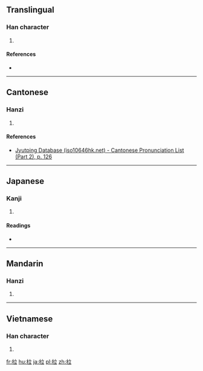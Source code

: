 {{also|拉}}
==Translingual==

===Han character===
{{Han char|rn=75|rad=木|as=05|sn=9|four=40918|canj=DYT|ids=⿰木立}}

# {{defn|Han|sort=木05}}

====References====
* {{Han ref|kx=0518.110|dkj=14606|dj=0906.110|hdz=21188.030|uh=67C6|ud=26566|bh=CF58|bd=53080}}

----

==Cantonese==

===Hanzi===
{{yue-hanzi|jyut=[[laap6]]|y=laap6}}

# {{defn|lang=yue|sort=木05}}

====References====
* [http://www.iso10646hk.net/jp/document/download.jsp Jyutping Database (iso10646hk.net) - Cantonese Pronunciation List (Part 2), p. 126]

----

==Japanese==

===Kanji===
{{ja-kanji|grade=|rs=木05}}

# {{defn|lang=ja|sort=木05}}

====Readings====
* {{ja-readings|on=[[ろう]] (rō)|kun=[[おれたき]] (oretaki)}}

----

==Mandarin==

===Hanzi===
{{cmn-hanzi|pin=[[lā]] ([[la1]])|wg=la<sup>1</sup>}}

# {{defn|lang=cmn|sort=木05}}

----

==Vietnamese==

===Han character===
{{vi-hantu|[[cũi]], [[sập]]|rs=木05}}

# {{defn|lang=vi|sort=木05}}

[[fr:柆]]
[[hu:柆]]
[[ja:柆]]
[[pl:柆]]
[[zh:柆]]